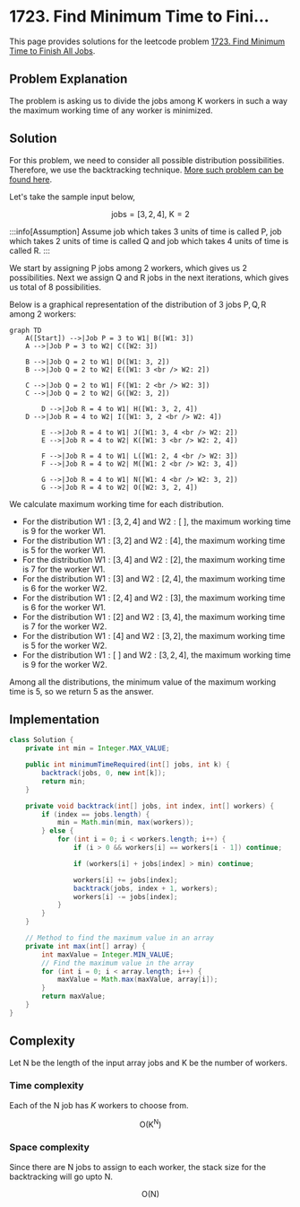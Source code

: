 
# 1723. Find Minimum Time to Fini...

This page provides solutions for the leetcode problem [1723. Find Minimum Time to Finish All Jobs](https://leetcode.com/problems/find-minimum-time-to-finish-all-jobs/description/).

## Problem Explanation

The problem is asking us to divide the jobs among $\text{K}$ workers in such a way the maximum working time of any worker is minimized.

## Solution

For this problem, we need to consider all possible distribution possibilities. Therefore, we use the backtracking technique. [More such problem can be found here](/data-structures-and-algorithms/backtracking).

Let's take the sample input below,

$$
\text{jobs} = [3,2,4], \ \text{K} = 2
$$

:::info[Assumption]
Assume job which takes $3$ units of time is called $\text{P}$, job which takes $2$ units of time is called $\text{Q}$ and job which takes $4$ units of time is called $\text{R}$.
:::

We start by assigning $\text{P}$ jobs among $2$ workers, which gives us $2$ possibilities. Next we assign $\text{Q}$ and $\text{R}$ jobs in the next iterations, which gives us total of $8$ possibilities.

Below is a graphical representation of the distribution of $3$ jobs $\text{P}, \text{Q}, \text{R}$ among $2$ workers: 

<div style={{textAlign:"center"}}>

```mermaid
graph TD
    A([Start]) -->|Job P = 3 to W1| B([W1: 3])
    A -->|Job P = 3 to W2| C([W2: 3])
	
    B -->|Job Q = 2 to W1| D([W1: 3, 2])
    B -->|Job Q = 2 to W2| E([W1: 3 <br /> W2: 2])

    C -->|Job Q = 2 to W1| F([W1: 2 <br /> W2: 3])
    C -->|Job Q = 2 to W2| G([W2: 3, 2])

		D -->|Job R = 4 to W1| H([W1: 3, 2, 4])
    D -->|Job R = 4 to W2| I([W1: 3, 2 <br /> W2: 4])

		E -->|Job R = 4 to W1| J([W1: 3, 4 <br /> W2: 2])
		E -->|Job R = 4 to W2| K([W1: 3 <br /> W2: 2, 4])

		F -->|Job R = 4 to W1| L([W1: 2, 4 <br /> W2: 3])
		F -->|Job R = 4 to W2| M([W1: 2 <br /> W2: 3, 4])

		G -->|Job R = 4 to W1| N([W1: 4 <br /> W2: 3, 2])
		G -->|Job R = 4 to W2| O([W2: 3, 2, 4])
``` 
</div>


We calculate maximum working time for each distribution. 

- For the distribution $\text{W}1: [3, 2, 4]$ and $\text{W}2: [\ ]$, the maximum working time is $9$ for the worker $\text{W}1$.
- For the distribution $\text{W}1: [3, 2]$ and $\text{W}2: [4]$, the maximum working time is $5$ for the worker $\text{W}1$.
- For the distribution $\text{W}1: [3, 4]$ and $\text{W}2: [2]$, the maximum working time is $7$ for the worker $\text{W}1$.
- For the distribution $\text{W}1: [3]$ and $\text{W}2: [2, 4]$, the maximum working time is $6$ for the worker $\text{W}2$.
- For the distribution $\text{W}1: [2, 4]$ and $\text{W}2: [3]$, the maximum working time is $6$ for the worker $\text{W}1$.
- For the distribution $\text{W}1: [2]$ and $\text{W}2: [3, 4]$, the maximum working time is $7$ for the worker $\text{W}2$.
- For the distribution $\text{W}1: [4]$ and $\text{W}2: [3, 2]$, the maximum working time is $5$ for the worker $\text{W}2$.
- For the distribution $\text{W}1: [\ ]$ and $\text{W}2: [3, 2, 4]$, the maximum working time is $9$ for the worker $\text{W}2$.

Among all the distributions, the minimum value of the maximum working time is $5$, so we return $5$ as the answer.

## Implementation

<Tabs>
  <TabItem value="Java" label="Java" default>

```java
class Solution {
    private int min = Integer.MAX_VALUE;

    public int minimumTimeRequired(int[] jobs, int k) {
        backtrack(jobs, 0, new int[k]);
        return min;
    }

    private void backtrack(int[] jobs, int index, int[] workers) {
        if (index == jobs.length) {
            min = Math.min(min, max(workers));
        } else {
            for (int i = 0; i < workers.length; i++) {
                if (i > 0 && workers[i] == workers[i - 1]) continue;

                if (workers[i] + jobs[index] > min) continue;

                workers[i] += jobs[index];
                backtrack(jobs, index + 1, workers);
                workers[i] -= jobs[index];
            }
        }
    }

    // Method to find the maximum value in an array
    private int max(int[] array) {
        int maxValue = Integer.MIN_VALUE;
        // Find the maximum value in the array
        for (int i = 0; i < array.length; i++) {
            maxValue = Math.max(maxValue, array[i]);
        }
        return maxValue;
    }
}
```
</TabItem>
</Tabs>


## Complexity

Let $\text{N}$ be the length of the input array $\text{jobs}$ and $\text{K}$ be the number of workers.

### Time complexity 

Each of the $\text{N}$ job has $K$ workers to choose from.

$$
\text{O}(\text{K} ^ \text{N})
$$



### Space complexity

Since there are $\text{N}$ jobs to assign to each worker, the stack size for the backtracking will go upto $\text{N}$.

$$
\text{O}(\text{N})
$$